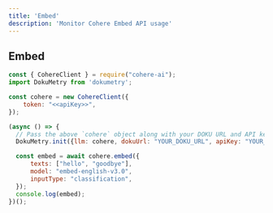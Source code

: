 ```yaml
---
title: 'Embed'
description: 'Monitor Cohere Embed API usage'
---
```


## Embed

```javascript
const { CohereClient } = require("cohere-ai");
import DokuMetry from 'dokumetry';

const cohere = new CohereClient({
    token: "<<apiKey>>",
});

(async () => {
  // Pass the above `cohere` object along with your DOKU URL and API key and this will make sure that all Cohere calls are automatically tracked.
  DokuMetry.init({llm: cohere, dokuUrl: "YOUR_DOKU_URL", apiKey: "YOUR_DOKU_TOKEN"})

  const embed = await cohere.embed({
      texts: ["hello", "goodbye"],
      model: "embed-english-v3.0",
      inputType: "classification",
  });
  console.log(embed);
})();
```